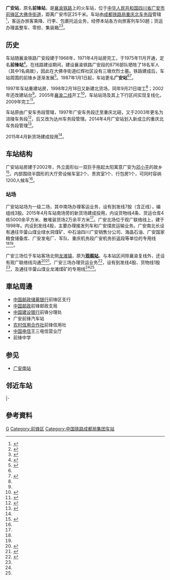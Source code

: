 {{Infobox China railway station
|车站名称 = 广安站
|图片 = 
|图片介绍 = 
|其他名称 = 
|车站拼音 = Guangan
|英文名称 = Guangan Railway Station
|车站代码 = 30008<ref>{{cite book|title=中华人民共和国铁路车站代码（GB/T 10302-2010）|publisher=中国标准出版社|year=2010|isbn=155066140495|ignore-isbn-error=true|pages=13}}</ref>
|电报码 = VJW
|拼音码 = GAN
|车站位置 = [[四川省|四川省]][[广安市|广安市]][[前锋区|前锋区]][[大佛寺街道|大佛寺街道]]
|坐标 = 
|归属 = [[成都铁路局|成都铁路局]][[重庆北车务段|重庆北车务段]]
|车站等级 = [[二等站_(中铁)|二等站]]
|线路 = [[襄渝铁路|襄渝铁路]]
|月台数目 = 
|站台面 = 
|股道数目 = 
|网站 = 
|built = 1968年
|opened = 1975年11月
|former = 前锋站（1975年—1987年）
}}
'''广安站'''，原名'''前锋站'''，是[[襄渝铁路|襄渝铁路]]上的火车站，位于[[中华人民共和国|中华人民共和国]][[四川省|四川省]][[广安市|广安市]][[前锋区|前锋区]][[大佛寺街道|大佛寺街道]]，距离广安市区25千米。车站由[[成都铁路局|成都铁路局]][[重庆北车务段|重庆北车务段]]管辖<ref>{{Cite web |url=http://search.huochepiao.com/huochezhan/jieshao/112.htm |title=广安火车站介绍 |accessdate=2016-12-31 |archive-date=2016-12-31 |archive-url=https://web.archive.org/web/20161231170511/http://search.huochepiao.com/huochezhan/jieshao/112.htm |dead-url=no }}</ref>，客运办旅客乘降、行李、包裹托运业务，经停本站各方向旅客列车50趟；货运办理盖整车、零担、集装箱<ref name="yb15">{{cite book|author=广安市地方志办公室|title=广安年鉴2015|url=http://103.203.219.25:8081/gafzg/book/1509476801168121856|publisher=方志出版社|year=2015|isbn=978-7-5144-1881-1|via=广安市数字方志馆}}</ref><ref name="95306info">{{cite web|url=http://hyfw.95306.cn/hyinfo/action/FwcszsAction_index?type=1|title=营业站服务信息查询|publisher=中国铁路95306网|access-date=2021-05-16|archive-date=2018-09-14|archive-url=https://web.archive.org/web/20180914133603/http://hyfw.95306.cn/hyinfo/action/FwcszsAction_index?type=1|dead-url=no}}</ref>。

==历史==
车站随襄渝铁路广安段建于1968年，1971年4月站房完工，于1975年11月开通，定名'''前锋站'''<ref name="h1">{{cite book|author=广安县志编纂委员会|title=广安县志|url=http://202.61.89.158:81/importBook/portal/content/info?id=03d099454f644436b4223f8064c381d6|publisher=四川人民出版社|year=1994|isbn=7-220-02540-8|via=四川省情网}}</ref>{{rp|507}}。在线路建设期间，建设襄渝铁路广安段的8716部队牺牲了18名军人（其中1名病故），因此在大佛寺街道红辉社区设有三墩坎烈士墓。铁路建成后，车站周围的前锋乡逐渐发展<ref name="dv">{{cite news|title=【方志四川•“忆沧桑·记奋斗·颂辉煌”征文】尹映梅 广安火车站建成对当地经济社会发展的影响|url=https://www.sohu.com/a/368929081_120158407|work=方志四川|publisher=搜狐网|date=2020-01-26|accessdate=2021-05-16|archive-date=2021-05-17|archive-url=https://web.archive.org/web/20210517035520/https://www.sohu.com/a/368929081_120158407|dead-url=no}}</ref>。1987年1月1日起，车站更名'''广安站'''<ref name="yb15"/>{{rp|315}}<ref name="hi2">{{cite book|author=《广安市志》编纂委员会|title=广安市志（1993-2005）|url=http://103.203.219.25:8081/gafzg/book/1513774847183486976|publisher=中央文献出版社|year=2012|isbn=978-7-5073-3495-1|via=广安市数字方志馆}}</ref>{{rp|947}}。

1997年车站重建站房，1998年2月18日又新建北货场，同年9月21日竣工<ref name="hi2"/>{{rp|947}}；2002年还改建站台<ref name="dv"/>。2005年[[襄渝铁路|襄渝二线]]开工<ref>{{cite news|title=襄渝铁路二线四川广安段即将开工|url=http://www.chinahighway.com/news/2005/109278.php|work=中广网|publisher=中国公路网|date=2005-07-26|accessdate=2021-05-16|archive-date=2021-05-17|archive-url=https://web.archive.org/web/20210517035532/http://www.chinahighway.com/news/2005/109278.php|dead-url=no}}</ref>，车站站场及其上下行区间实现复线化，2009年完工<ref>{{cite news|title=襄渝二线铁路正式运营|url=http://news.sohu.com/20091101/n267879989.shtml|work=四川在线-四川日报|publisher=搜狐网|date=2009-11-01|accessdate=2021-05-16|archive-date=2021-05-16|archive-url=https://web.archive.org/web/20210516232808/http://news.sohu.com/20091101/n267879989.shtml|dead-url=no}}</ref>。

车站原由广安车务段管辖，1997年广安车务段迁至重庆北碚，又于2003年更名为涪陵车务段<ref name="gq">{{cite book|author=《广安市广安区志》编纂委员会|title=广安市广安区志（1986—2005）|url=http://103.203.219.25:8081/gafzg/book/1504371110078160896|publisher=中央文献出版社|year=2014|isbn=978-7-5073-4065-5|via=广安市数字方志馆}}</ref>{{rp|628}}，后又改为达州车务段管理。2014年4月广安站划入新成立的重庆北车务段管理<ref>{{cite book|author=《达州年鉴》编纂委员会|title=达州年鉴2015|publisher=四川科学技术出版社|year=2015|isbn=978-7-5364-8187-9|quote=2014年4月12日，根据路局生产力布局调整，原达州车务段襄渝线站临巴溪至高兴7站移交重庆北车务段管辖}}</ref>。

2015年4月新货场建成投用<ref name="yb15"/>{{rp|315}}。

==车站结构==
广安站站房建于2002年，外立面形似一双巨手拖起太阳寓意广安为[[邓小平|邓小平]]的故乡<ref>{{cite journal|author=胡刚|title=广安火车站设计的思考|work=成铁科技|year=2002}}</ref>。内部围绕半圆形的大厅旁设候车室2个、贵宾室1个、行包房1个，可同时容纳1200人候车<ref name="yb15"/>{{rp|315}}。

===站场===
广安站站场为一级二场，其中南场办理客运业务，设有到发线7股（含正线），编组线3股。2015年4月车站南场旁的新货场建成投用，内设货物线4条、货运仓库4栋5000余平方米、散堆装货场2万余平方米<ref name="yb15"/>{{rp|315}}。广安北场位于观广联络线上，建于1998年。内设到发线4股，主要办理接发列车和广安煤炭运输业务。广安南北长设有通往华蓥山煤业绿水洞煤矿、中石油四川广安销售分公司、海晶石油、广安国家粮食储备库、广安发电厂、军队、重庆机务段广安机务折返段等单位的专用线<ref name="95306info"/><ref name="hi2"/>{{rp|947}}。

广安三场位于车站客场北侧[[龙滩镇|龙滩镇]]，原为'''[[观阁站|观阁站]]'''。与本站区间除襄渝复线外，还设有观广联络线沟通<ref>{{cite news|title=广安市人民政府关于划定铁路线路安全保护区的公告|url=http://www.guang-an.gov.cn/gasrmzfw/tzgg/2020-09/28/content_ce12ad5d865d4f05a1f8dbd2d79311bc.shtml|work=广安市人民政府办公室|publisher=广安市人民政府|date=2020-09-28|accessdate=2021-05-16|archive-date=2021-05-16|archive-url=https://web.archive.org/web/20210516232807/http://www.guang-an.gov.cn/gasrmzfw/tzgg/2020-09/28/content_ce12ad5d865d4f05a1f8dbd2d79311bc.shtml|dead-url=no}}</ref><ref>{{cite article|title=达州工务段设备概况}}</ref>。广安三场办理货运业务<ref>{{cite news|title=广安南站运行一周年 发送旅客近百万人|url=http://www.guang-an.gov.cn/gasrmzfw/bmdt/2015-08/08/content_19089146ebe24cb19f1dd58266dd60b4.shtml|publisher=广安市人民政府|work=广安日报|date=2015-08-08|accessdate=2021-05-16|archive-date=2021-05-17|archive-url=https://web.archive.org/web/20210517035559/http://www.guang-an.gov.cn/gasrmzfw/bmdt/2015-08/08/content_19089146ebe24cb19f1dd58266dd60b4.shtml|dead-url=no}}</ref>，设有到发线4股、货物线1股<ref name="gq"/>，及通往华蓥山煤业龙滩煤矿的专用线<ref name="95306info"/><ref name="h1"/>{{rp|507}}。

==車站周邊==
* [[中国邮政储蓄银行|中国邮政储蓄银行]]前锋区支行
* [[中国邮政|中国邮政]]前锋邮政支局
* [[中国建设银行|中国建设银行]]前锋分理处
* 广安前锋汽车站
* [[农村信用合作社|农村信用合作社]]前锋信用社
* [[中国电信|中国电信]]王三电信营业厅
* 前锋中学

== 参见 ==
*[[广安南站|广安南站]]

==邻近车站==
{{start rail box|[[File:China_Railways.svg|16px]] [[中国铁路|中国铁路]]}}
{{s-inop|[[观阁站|广安三场]]|{{站|老河口东}}方向}}
{{s-line|[[襄渝铁路|襄渝铁路]]<br />← 9km 广安站 11km →}}
{{s-inop|[[华蓥站|华蓥站]]|{{站|兴隆场}}方向|rows=2}}
|-
{{s-inop|广安北场|[[观阁站|广安三场]]方向}}
{{s-line|观广联络线<br />← 2km 广安站 11km →}}
{{end box}}

==參考資料==
{{reflist}}

{{襄渝铁路}}
[[Category:广安市铁路车站|G]]
[[Category:前锋区|Category:前锋区]]
[[Category:中国铁路成都局集团车站|Category:中国铁路成都局集团车站]]